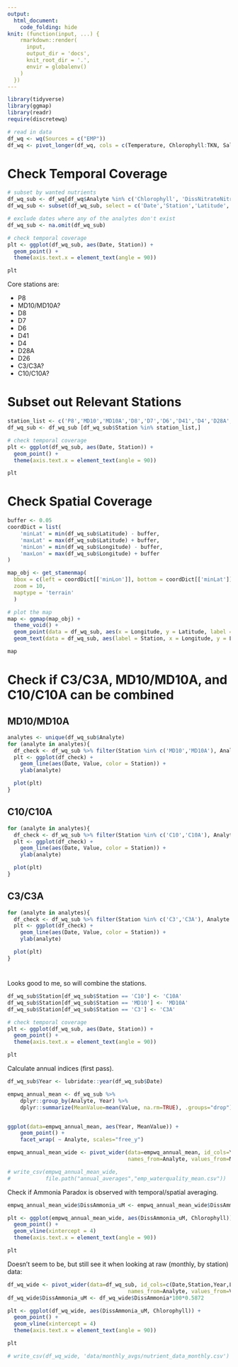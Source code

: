 ```yaml
---
output:
  html_document:
    code_folding: hide
knit: (function(input, ...) {
    rmarkdown::render(
      input,
      output_dir = 'docs',
      knit_root_dir = '.',
      envir = globalenv()
    )
  })
---
```


```r
library(tidyverse)
library(ggmap)
library(readr)
require(discretewq)
```

```r
# read in data
df_wq <- wq(Sources = c("EMP"))
df_wq <- pivot_longer(df_wq, cols = c(Temperature, Chlorophyll:TKN, Salinity), names_to = 'Analyte', values_to = 'Value')
```

# Check Temporal Coverage
```r
# subset by wanted nutrients
df_wq_sub <- df_wq[df_wq$Analyte %in% c('Chlorophyll', 'DissNitrateNitrite', 'DissAmmonia', 'DissOrthophos', 'DissSilica','DOSurf','Salinity','TotPhos','Turbidity','Pheo', 'DON','TKN','DissChloride','TurbiditySurface','Secchi','Temperature'),]
df_wq_sub <- subset(df_wq_sub, select = c('Date','Station','Latitude','Longitude','Analyte','Value'))

# exclude dates where any of the analytes don't exist
df_wq_sub <- na.omit(df_wq_sub)

# check temporal coverage
plt <- ggplot(df_wq_sub, aes(Date, Station)) +
  geom_point() +
  theme(axis.text.x = element_text(angle = 90))

plt
```

Core stations are:

* P8
* MD10/MD10A?
* D8
* D7
* D6
* D41
* D4
* D28A
* D26
* C3/C3A?
* C10/C10A?

# Subset out Relevant Stations
```r
station_list <- c('P8','MD10','MD10A','D8','D7','D6','D41','D4','D28A','D26','C3','C3A','C10','C10A')
df_wq_sub <- df_wq_sub [df_wq_sub$Station %in% station_list,]

# check temporal coverage
plt <- ggplot(df_wq_sub, aes(Date, Station)) +
  geom_point() +
  theme(axis.text.x = element_text(angle = 90))

plt
```

# Check Spatial Coverage
```r
buffer <- 0.05
coordDict = list(
    'minLat' = min(df_wq_sub$Latitude) - buffer,
    'maxLat' = max(df_wq_sub$Latitude) + buffer,
    'minLon' = min(df_wq_sub$Longitude) - buffer,
    'maxLon' = max(df_wq_sub$Longitude) + buffer
)

map_obj <- get_stamenmap(
  bbox = c(left = coordDict[['minLon']], bottom = coordDict[['minLat']], right = coordDict[['maxLon']], top = coordDict[['maxLat']]),
  zoom = 10,
  maptype = 'terrain'
  )

# plot the map
map <- ggmap(map_obj) +
  theme_void() +
  geom_point(data = df_wq_sub, aes(x = Longitude, y = Latitude, label = Station), shape = 21, fill = 'red', size = 3) +
  geom_text(data = df_wq_sub, aes(label = Station, x = Longitude, y = Latitude), vjust = 0, hjust = 0)

map
```

# Check if C3/C3A, MD10/MD10A, and C10/C10A can be combined {.tabset .tabset-pills}
## MD10/MD10A
```r
analytes <- unique(df_wq_sub$Analyte)
for (analyte in analytes){
  df_check <- df_wq_sub %>% filter(Station %in% c('MD10','MD10A'), Analyte == analyte)
  plt <- ggplot(df_check) +
    geom_line(aes(Date, Value, color = Station)) +
    ylab(analyte)

  plot(plt)
}
```

## C10/C10A
```r
for (analyte in analytes){
  df_check <- df_wq_sub %>% filter(Station %in% c('C10','C10A'), Analyte == analyte)
  plt <- ggplot(df_check) +
    geom_line(aes(Date, Value, color = Station)) +
    ylab(analyte)

  plot(plt)
}
```

## C3/C3A
```r
for (analyte in analytes){
  df_check <- df_wq_sub %>% filter(Station %in% c('C3','C3A'), Analyte == analyte)
  plt <- ggplot(df_check) +
    geom_line(aes(Date, Value, color = Station)) +
    ylab(analyte)

  plot(plt)
}
```

#
Looks good to me, so will combine the stations.
```r
df_wq_sub$Station[df_wq_sub$Station == 'C10'] <- 'C10A'
df_wq_sub$Station[df_wq_sub$Station == 'MD10'] <- 'MD10A'
df_wq_sub$Station[df_wq_sub$Station == 'C3'] <- 'C3A'

# check temporal coverage
plt <- ggplot(df_wq_sub, aes(Date, Station)) +
  geom_point() +
  theme(axis.text.x = element_text(angle = 90))

plt
```

Calculate annual indices (first pass).
```r
df_wq_sub$Year <- lubridate::year(df_wq_sub$Date)

empwq_annual_mean <- df_wq_sub %>%
	dplyr::group_by(Analyte, Year) %>%
	dplyr::summarize(MeanValue=mean(Value, na.rm=TRUE), .groups="drop")


ggplot(data=empwq_annual_mean, aes(Year, MeanValue)) +
	geom_point() +
	facet_wrap( ~ Analyte, scales="free_y")

empwq_annual_mean_wide <- pivot_wider(data=empwq_annual_mean, id_cols=Year,
                                      names_from=Analyte, values_from=MeanValue)

# write_csv(empwq_annual_mean_wide,
#           file.path("annual_averages","emp_waterquality_mean.csv"))
```

Check if Ammonia Paradox is observed with temporal/spatial averaging.

```r
empwq_annual_mean_wide$DissAmmonia_uM <- empwq_annual_mean_wide$DissAmmonia*100*0.5872

plt <- ggplot(empwq_annual_mean_wide, aes(DissAmmonia_uM, Chlorophyll)) +
  geom_point() +
  geom_vline(xintercept = 4)
  theme(axis.text.x = element_text(angle = 90))

plt
```

Doesn't seem to be, but still see it when looking at raw (monthly, by station) data:

```r
df_wq_wide <- pivot_wider(data=df_wq_sub, id_cols=c(Date,Station,Year,Latitude,Longitude),
                                      names_from=Analyte, values_from=Value)
df_wq_wide$DissAmmonia_uM <- df_wq_wide$DissAmmonia*100*0.5872

plt <- ggplot(df_wq_wide, aes(DissAmmonia_uM, Chlorophyll)) +
  geom_point() +
  geom_vline(xintercept = 4)
  theme(axis.text.x = element_text(angle = 90))

plt

# write_csv(df_wq_wide, 'data/monthly_avgs/nutrient_data_monthly.csv')
```

